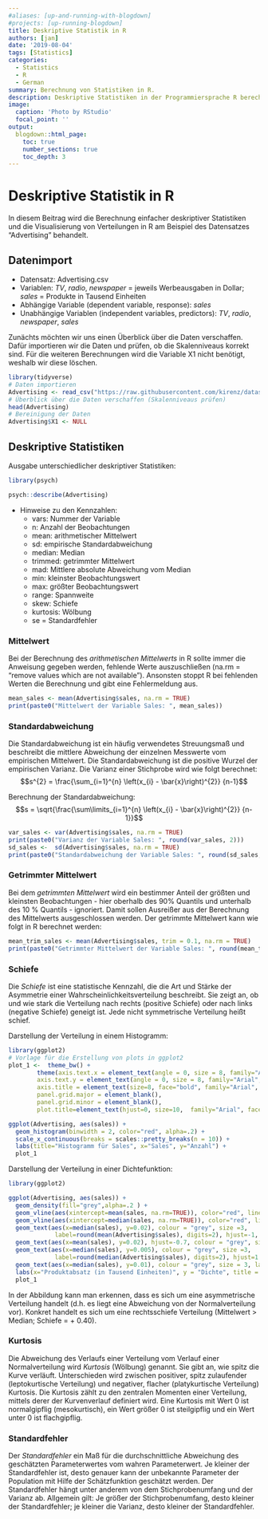 ```yaml
---
#aliases: [up-and-running-with-blogdown]
#projects: [up-running-blogdown]
title: Deskriptive Statistik in R
authors: [jan]
date: '2019-08-04'
tags: [Statistics]
categories:
  - Statistics
  - R
  - German
summary: Berechnung von Statistiken in R.  
description: Deskriptive Statistiken in der Programmiersprache R berechen.
image:
  caption: 'Photo by RStudio'
  focal_point: ''
output:
  blogdown::html_page:
    toc: true
    number_sections: true
    toc_depth: 3
---
```


# Deskriptive Statistik in R

In diesem Beitrag wird die Berechnung einfacher deskriptiver Statistiken und die Visualisierung von Verteilungen in R am Beispiel des Datensatzes "Advertising" behandelt.   

## Datenimport

- Datensatz: Advertising.csv
- Variablen: *TV*, *radio*, *newspaper* = jeweils Werbeausgaben in Dollar; *sales* = Produkte in Tausend Einheiten
- Abhängige Variable (dependent variable, response): *sales*
- Unabhängige Variablen (independent variables, predictors): *TV*, *radio*, *newspaper*, *sales*  

Zunächts möchten wir uns einen Überblick über die Daten verschaffen. Dafür importieren wir die Daten und prüfen, ob die Skalenniveaus korrekt sind. Für die weiteren Berechnungen wird die Variable X1 nicht benötigt, weshalb wir diese löschen. 

```r
library(tidyverse)
# Daten importieren
Advertising <- read_csv("https://raw.githubusercontent.com/kirenz/datasets/master/advertising.csv")
# Überblick über die Daten verschaffen (Skalenniveaus prüfen)
head(Advertising)
# Bereinigung der Daten
Advertising$X1 <- NULL
```

## Deskriptive Statistiken

Ausgabe unterschiedlicher deskriptiver Statistiken:

```r
library(psych)

psych::describe(Advertising) 
```

* Hinweise zu den Kennzahlen:
    + vars: Nummer der Variable 
    + n: Anzahl der Beobachtungen 
    + mean: arithmetischer Mittelwert
    + sd: empirische Standardabweichung
    + median: Median
    + trimmed: getrimmter Mittelwert 
    + mad: Mittlere absolute Abweichung vom Median
    + min: kleinster Beobachtungswert
    + max: größter Beobachtungswert
    + range: Spannweite 
    + skew: Schiefe 
    + kurtosis: Wölbung
    + se = Standardfehler

### Mittelwert

Bei der Berechnung des *arithmetischen Mittelwerts* in R sollte immer die Anweisung gegeben werden, fehlende Werte auszuschließen (na.rm = "remove values which are not available"). Ansonsten stoppt R bei fehlenden Werten die Berechnung und gibt eine Fehlermeldung aus.  


```r
mean_sales <- mean(Advertising$sales, na.rm = TRUE)
print(paste0("Mittelwert der Variable Sales: ", mean_sales))
```


### Standardabweichung

Die Standardabweichung ist ein häufig verwendetes Streuungsmaß und beschreibt die mittlere Abweichung der einzelnen Messwerte vom empirischen Mittelwert. Die Standardabweichung ist die positive Wurzel der empirischen Varianz. Die Varianz einer Stichprobe wird wie folgt berechnet:
$$s^{2} = \frac{\sum_{i=1}^{n} \left(x_{i} - \bar{x}\right)^{2}} {n-1}$$

Berechnung der Standardabweichung: $$s = \sqrt{\frac{\sum\limits_{i=1}^{n} \left(x_{i} - \bar{x}\right)^{2}} {n-1}}$$

```r
var_sales <- var(Advertising$sales, na.rm = TRUE)
print(paste0("Varianz der Variable Sales: ", round(var_sales, 2)))
sd_sales <-  sd(Advertising$sales, na.rm = TRUE)
print(paste0("Standardabweichung der Variable Sales: ", round(sd_sales,2)))
```

### Getrimmter Mittelwert

Bei dem *getrimmten Mittelwert* wird ein bestimmer Anteil der größten und kleinsten Beobachtungen - hier oberhalb des 90% Quantils und unterhalb des 10 % Quantils - ignoriert. Damit sollen Ausreißer aus der Berechnung des Mittelwerts ausgeschlossen werden. Der getrimmte Mittelwert kann wie folgt in R berechnet werden: 

```r
mean_trim_sales <- mean(Advertising$sales, trim = 0.1, na.rm = TRUE)
print(paste0("Getrimmter Mittelwert der Variable Sales: ", round(mean_trim_sales, 2)))
```

### Schiefe 

Die *Schiefe* ist eine statistische Kennzahl, die die Art und Stärke der Asymmetrie einer Wahrscheinlichkeitsverteilung beschreibt. Sie zeigt an, ob und wie stark die Verteilung nach rechts (positive Schiefe) oder nach links (negative Schiefe) geneigt ist. Jede nicht symmetrische Verteilung heißt schief.

Darstellung der Verteilung in einem Histogramm:

```r
library(ggplot2)
# Vorlage für die Erstellung von plots in ggplot2 
plot_1 <-  theme_bw() +
        theme(axis.text.x = element_text(angle = 0, size = 8, family="Arial", colour='black'),
        axis.text.y = element_text(angle = 0, size = 8, family="Arial", colour='black'),
        axis.title = element_text(size=8, face="bold", family="Arial", colour='black'),
        panel.grid.major = element_blank(),
        panel.grid.minor = element_blank(),
        plot.title=element_text(hjust=0, size=10,  family="Arial", face="bold", colour='black'))

ggplot(Advertising, aes(sales)) +
  geom_histogram(binwidth = 2, color="red", alpha=.2) +
  scale_x_continuous(breaks = scales::pretty_breaks(n = 10)) +
  labs(title="Histogramm für Sales", x="Sales", y="Anzahl") +
  plot_1
```

Darstellung der Verteilung in einer Dichtefunktion:

```r
library(ggplot2)

ggplot(Advertising, aes(sales)) +
  geom_density(fill="grey",alpha=.2 ) +
  geom_vline(aes(xintercept=mean(sales, na.rm=TRUE)), color="red", linetype="dotted", size=0.6) +
  geom_vline(aes(xintercept=median(sales, na.rm=TRUE)), color="red", linetype="dotted", size=0.6) +
  geom_text(aes(x=median(sales), y=0.02), colour = "grey", size =3,  
             label=round(mean(Advertising$sales), digits=2), hjust=-1, family="Arial") +
  geom_text(aes(x=mean(sales), y=0.02), hjust=-0.7, colour = "grey", size = 3, label="Mittelwert", family="Arial") +
  geom_text(aes(x=median(sales), y=0.005), colour = "grey", size =3, 
             label=round(median(Advertising$sales), digits=2), hjust=1 , family="Arial") +
  geom_text(aes(x=median(sales), y=0.01), colour = "grey", size = 3, label="Median", hjust=1, family="Arial") +
  labs(x="Produktabsatz (in Tausend Einheiten)", y = "Dichte", title = "Wahrscheinlichkeitsdichtefunktion") +
  plot_1
```

In der Abbildung kann man erkennen, dass es sich um eine asymmetrische Verteilung handelt (d.h. es liegt eine Abweichung von der Normalverteilung vor). Konkret handelt es sich um eine rechtsschiefe Verteilung (Mittelwert > Median; Schiefe = + 0.40).


### Kurtosis 

Die Abweichung des Verlaufs einer Verteilung vom Verlauf einer Normalverteilung wird *Kurtosis* (Wölbung) genannt. Sie gibt an, wie spitz die Kurve verläuft. Unterschieden wird zwischen positiver, spitz zulaufender (leptokurtische Verteilung) und negativer, flacher (platykurtische Verteilung) Kurtosis. Die Kurtosis zählt zu den zentralen Momenten einer Verteilung, mittels derer der Kurvenverlauf definiert wird. Eine Kurtosis mit Wert 0 ist normalgipflig (mesokurtisch), ein Wert größer 0 ist steilgipflig und ein Wert unter 0 ist flachgipflig. 

### Standardfehler 

Der *Standardfehler* ein Maß für die durchschnittliche Abweichung des geschätzten Parameterwertes vom wahren Parameterwert. Je kleiner der Standardfehler ist, desto genauer kann der unbekannte Parameter der Population mit Hilfe der Schätzfunktion geschätzt werden. Der Standardfehler hängt unter anderem von dem Stichprobenumfang und der Varianz ab. Allgemein gilt: Je größer der Stichprobenumfang, desto kleiner der Standardfehler; je kleiner die Varianz, desto kleiner der Standardfehler.


